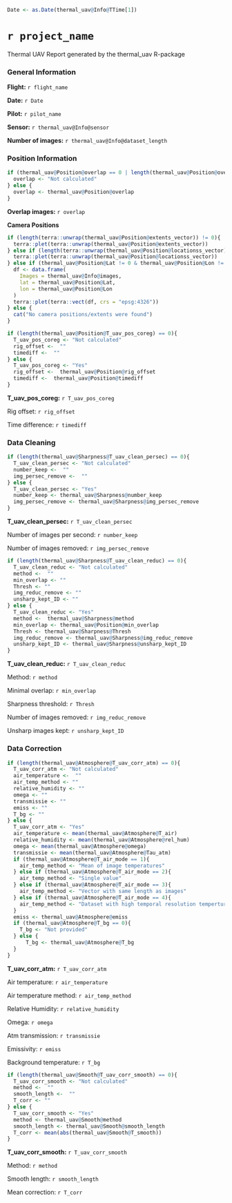 ```r
Date <- as.Date(thermal_uav@Info@TTime[1])

```

# `r project_name`

Thermal UAV Report generated by the thermal_uav R-package

### General Information

**Flight:** `r flight_name`

**Date:** `r Date`

**Pilot:** `r pilot_name`

**Sensor:** `r thermal_uav@Info@sensor`

**Number of images:** `r thermal_uav@Info@dataset_length`

### Position Information

```r
if (thermal_uav@Position@overlap == 0 | length(thermal_uav@Position@overlap) == 0){
  overlap <- "Not calculated"
} else {
  overlap <- thermal_uav@Position@overlap
}
```

**Overlap images:** `r overlap`

**Camera Positions**
```r
if (length(terra::unwrap(thermal_uav@Position@extents_vector)) != 0){
  terra::plet(terra::unwrap(thermal_uav@Position@extents_vector))
} else if (length(terra::unwrap(thermal_uav@Position@locationss_vector)) != 0){
  terra::plet(terra::unwrap(thermal_uav@Position@locationss_vector))
} else if (thermal_uav@Position@Lat != 0 & thermal_uav@Position@Lon != 0) {
  df <- data.frame(
    Images = thermal_uav@Info@images,
    lat = thermal_uav@Position@Lat,
    lon = thermal_uav@Position@Lon
  )
  terra::plet(terra::vect(df, crs = "epsg:4326"))
} else {
  cat("No camera positions/extents were found")
}
```

```r
if (length(thermal_uav@Position@T_uav_pos_coreg) == 0){
  T_uav_pos_coreg <- "Not calculated"
  rig_offset <-  ""
  timediff <-  ""
} else {
  T_uav_pos_coreg <- "Yes"
  rig_offset <-  thermal_uav@Position@rig_offset
  timediff <-  thermal_uav@Position@timediff
}
```

**T_uav_pos_coreg:** `r T_uav_pos_coreg`

Rig offset: `r rig_offset`

Time difference: `r timediff`

### Data Cleaning

```r
if (length(thermal_uav@Sharpness@T_uav_clean_persec) == 0){
  T_uav_clean_persec <- "Not calculated"
  number_keep <-  ""
  img_persec_remove <-  ""
} else {
  T_uav_clean_persec <- "Yes"
  number_keep <- thermal_uav@Sharpness@number_keep
  img_persec_remove <- thermal_uav@Sharpness@img_persec_remove
}
```

**T_uav_clean_persec:** `r T_uav_clean_persec`

Number of images per second: `r number_keep`

Number of images removed: `r img_persec_remove`

```r
if (length(thermal_uav@Sharpness@T_uav_clean_reduc) == 0){
  T_uav_clean_reduc <- "Not calculated"
  method <-  ""
  min_overlap <- ""
  Thresh <- ""
  img_reduc_remove <- ""
  unsharp_kept_ID <- ""
} else {
  T_uav_clean_reduc <- "Yes"
  method <-  thermal_uav@Sharpness@method
  min_overlap <- thermal_uav@Position@min_overlap
  Thresh <- thermal_uav@Sharpness@Thresh
  img_reduc_remove <- thermal_uav@Sharpness@img_reduc_remove
  unsharp_kept_ID <- thermal_uav@Sharpness@unsharp_kept_ID
}
```

**T_uav_clean_reduc:** `r T_uav_clean_reduc`

Method: `r method`

Minimal overlap: `r min_overlap`

Sharpness threshold: `r Thresh`

Number of images removed: `r img_reduc_remove`

Unsharp images kept: `r unsharp_kept_ID`

### Data Correction

```r
if (length(thermal_uav@Atmosphere@T_uav_corr_atm) == 0){
  T_uav_corr_atm <- "Not calculated"
  air_temperature <-  ""
  air_temp_method <- ""
  relative_humidity <- ""
  omega <- ""
  transmissie <- ""
  emiss <- ""
  T_bg <- ""
} else {
  T_uav_corr_atm <- "Yes"
  air_temperature <- mean(thermal_uav@Atmosphere@T_air)
  relative_humidity <- mean(thermal_uav@Atmosphere@rel_hum)
  omega <- mean(thermal_uav@Atmosphere@omega)
  transmissie <- mean(thermal_uav@Atmosphere@Tau_atm)
  if (thermal_uav@Atmosphere@T_air_mode == 1){
    air_temp_method <- "Mean of image temperatures"
  } else if (thermal_uav@Atmosphere@T_air_mode == 2){
    air_temp_method <- "Single value"
  } else if (thermal_uav@Atmosphere@T_air_mode == 3){
    air_temp_method <- "Vector with same length as images"
  } else if (thermal_uav@Atmosphere@T_air_mode == 4){
    air_temp_method <- "Dataset with high temporal resolution temperture"
  }
  emiss <- thermal_uav@Atmosphere@emiss
  if (thermal_uav@Atmosphere@T_bg == 0){
    T_bg <- "Not provided"
  } else {
      T_bg <- thermal_uav@Atmosphere@T_bg
  }
}
```

**T_uav_corr_atm:** `r T_uav_corr_atm`

Air temperature: `r air_temperature`

Air temperature method: `r air_temp_method`

Relative Humidity: `r relative_humidity`

Omega: `r omega`

Atm transmission: `r transmissie`

Emissivity: `r emiss`

Background temperature: `r T_bg`

```r
if (length(thermal_uav@Smooth@T_uav_corr_smooth) == 0){
  T_uav_corr_smooth <- "Not calculated"
  method <-  ""
  smooth_length <-  ""
  T_corr <- ""
} else {
  T_uav_corr_smooth <- "Yes"
  method <- thermal_uav@Smooth@method
  smooth_length <- thermal_uav@Smooth@smooth_length
  T_corr <- mean(abs(thermal_uav@Smooth@T_smooth))
}
```

**T_uav_corr_smooth:** `r T_uav_corr_smooth`

Method: `r method`

Smooth length: `r smooth_length`

Mean correction: `r T_corr` 



